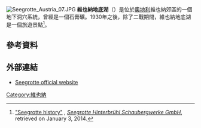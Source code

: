 [[File:Seegrotte_Austria_07.JPG|thumb]]
'''維也納地底湖'''（{{lang-de|Seegrotte}}）是位於[[奧地利|奧地利]]維也納郊區的一個地下洞穴系統，曾經是一個石膏礦。1930年之後，除了二戰期間，維也納地底湖是一個旅遊景點<ref>[http://www.seegrotte.com/en/seegrotte-einst-und-jetzt.html "Seegrotte history"] {{Wayback|url=http://www.seegrotte.com/en/seegrotte-einst-und-jetzt.html |date=20150104153620 }}, ''[[Seegrotte_Hinterbrühl_Schaubergwerke_GmbH|Seegrotte Hinterbrühl Schaubergwerke GmbH]]'', retrieved on January 3, 2014.</ref>。
==參考資料==
{{Reflist}}
==外部連結==
{{commons category|Seegrotte Hinterbrühl}}
*[http://www.seegrotte.com/ Seegrotte official website] {{Wayback|url=http://www.seegrotte.com/ |date=20150228190514 }}
{{coord|48|05|09|N|16|15|27|E|region:AT-3_type:landmark_source:dewiki|display=title}}
[[Category:維也納|Category:維也納]]